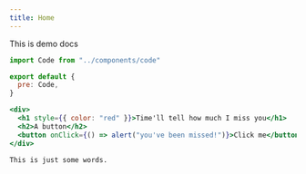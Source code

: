 ```yaml
---
title: Home
---
```


This is demo docs

```js
import Code from "../components/code"

export default {
  pre: Code,
}
```

```jsx react-live
<div>
  <h1 style={{ color: "red" }}>Time'll tell how much I miss you</h1>
  <h2>A button</h2>
  <button onClick={() => alert("you've been missed!")}>Click me</button>
</div>
```

```
This is just some words.
```
